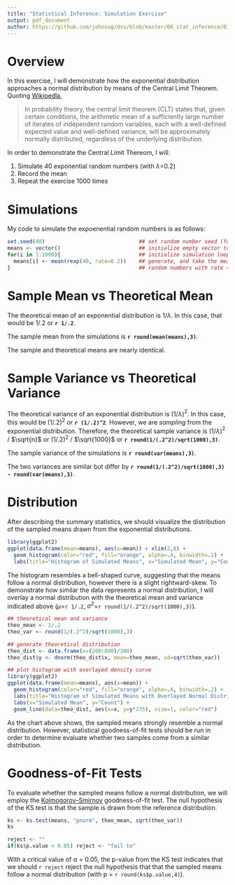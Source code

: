 ```yaml
---
title: "Statistical Inference: Simulation Exercise"
output: pdf_document
author: https://github.com/johnsug/dss/blob/master/06_stat_inference/01_simulation.Rmd
---
```


# Overview

In this exercise, I will demonstrate how the exponential distribution approaches a normal distribution by means of the Central Limit Theorem. Quoting [Wikipedla](https://en.wikipedia.org/wiki/Central_limit_theorem),

> In probability theory, the central limit theorem (CLT) states that, given certain conditions, the arithmetic mean of a sufficiently large number of iterates of independent random variables, each with a well-defined expected value and well-defined variance, will be approximately normally distributed, regardless of the underlying distribution.

In order to demonstrate the Central Limit Thereom, I will: 

1. Simulate 40 exponential random numbers (with $\lambda$=0.2)
2. Record the mean
3. Repeat the exercise 1000 times

# Simulations

My code to simulate the expoenential random numbers is as follows:

```r
set.seed(40)                              ## set random number seed (for reproducibility)
means <- vector()                         ## initialize empty vector to store means
for(i in 1:1000){                         ## initialize simulation loop
  means[i] <- mean(rexp(40, rate=0.2))    ## generate, and take the mean of, 40 exponential 
}                                         ## random numbers with rate = 0.2
```

# Sample Mean vs Theoretical Mean

The theoretical mean of an exponential distribution is 1/$\lambda$. In this case, that would be 1/.2 or **`r 1/.2`**.

The sample mean from the simulations is **`r round(mean(means),3)`**.

The sample and theoretical means are nearly identical.

# Sample Variance vs Theoretical Variance

The theoretical variance of an exponential distribution is (1/$\lambda$)$^2$. In this case, this would be (1/.2)$^2$ or **`r (1/.2)^2`**. However, we are _sampling_ from the exponential distribution. Therefore, the theoretical sample variance is (1/$\lambda$)$^2$ / $\sqrt{n}$ or (1/.2)$^2$ / $\sqrt{1000}$ or **`r round(1/(.2^2)/sqrt(1000),3)`**.

The sample variance of the simulations is **`r round(var(means),3)`**.

The two variances are similar but differ by **`r round(1/(.2^2)/sqrt(1000),3) - round(var(means),3)`**.

# Distribution

After describing the summary statistics, we should visualize the distribution of the sampled means drawn from the exponential distributions.

```r
library(ggplot2)
ggplot(data.frame(mean=means), aes(x=mean)) + xlim(2,8) + 
  geom_histogram(color="red", fill="orange", alpha=.4, binwidth=.2) + 
  labs(title="Histogram of Simulated Means", x="Simulated Mean", y="Count")
```

The histogram resembles a bell-shaped curve, suggesting that the means follow a normal distribution, however there is a slight rightward-skew.  To demonstrate how similar the data represents a normal distribution, I will overlay a normal distribution with the theoretical mean and variance indicated above ($\mu$=`r 1/.2`, $\sigma^2$=`r round(1/(.2^2)/sqrt(1000),3)`).

```r
## theoretical mean and variance
theo_mean <- 1/.2
theo_var <- round(1/(.2^2)/sqrt(1000),3)

## generate theoretical distribution
theo_dist <- data.frame(x=(200:800)/100)
theo_dist$y <- dnorm(theo_dist$x, mean=theo_mean, sd=sqrt(theo_var))

## plot histogram with overlayed density curve
library(ggplot2)
ggplot(data.frame(mean=means), aes(x=mean)) + 
  geom_histogram(color="red", fill="orange", alpha=.4, binwidth=.2) + 
  labs(title="Histogram of Simulated Means with Overlayed Normal Distribution") + 
  labs(x="Simulated Mean", y="Count") + 
  geom_line(data=theo_dist, aes(x=x, y=y*235), size=1, color="red")
```

As the chart above shows, the sampled means strongly resemble a normal distribution. However, statistical goodness-of-fit tests should be run in order to determine evaluate whether two samples come from a similar distribution.

# Goodness-of-Fit Tests

To evaluate whether the sampled means follow a normal distribution, we will employ the [Kolmogorov–Smirnov ](https://en.wikipedia.org/wiki/Kolmogorov%E2%80%93Smirnov_test) goodness-of-fit test. The null hypothesis of the KS test is that the sample is drawn from the reference distribution.

```r
ks <- ks.test(means, "pnorm", theo_mean, sqrt(theo_var))
ks
```

```r
reject <- ""
if(ks$p.value < 0.05) reject <- "fail to"
```

With a critical value of $\alpha$ = 0.05, the p-value from the KS test indicates that we should `r reject` reject the null hypothesis that that the sampled means follow a normal distribution (with p = `r round(ks$p.value,4)`).
